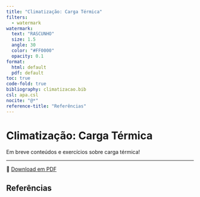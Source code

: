 ```yaml
---
title: "Climatização: Carga Térmica"
filters:
  - watermark
watermark:
  text: "RASCUNHO"
  size: 1.5
  angle: 30
  color: "#FF0000"
  opacity: 0.1
format:
  html: default
  pdf: default
toc: true
code-fold: true
bibliography: climatizacao.bib
csl: apa.csl
nocite: "@*"
reference-title: "Referências"
---
```


# Climatização: Carga Térmica

Em breve conteúdos e exercícios sobre carga térmica!

---

📄 [Download em PDF](./carga-termica.pdf){target="_blank"}

## Referências
